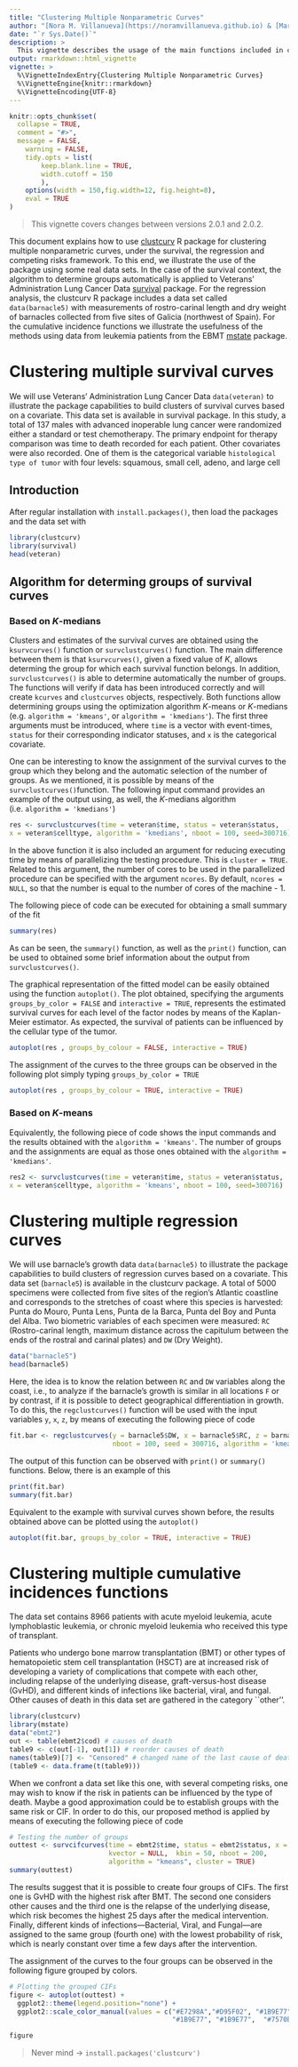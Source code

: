 ```yaml
---
title: "Clustering Multiple Nonparametric Curves"
author: "[Nora M. Villanueva](https://noramvillanueva.github.io) & [Marta Sestelo](https://sestelo.github.io)"
date: "`r Sys.Date()`"
description: >
  This vignette describes the usage of the main functions included in clustcurv package with three real data sets.
output: rmarkdown::html_vignette
vignette: >
  %\VignetteIndexEntry{Clustering Multiple Nonparametric Curves}
  %\VignetteEngine{knitr::rmarkdown}
  %\VignetteEncoding{UTF-8}
---
```



```r
knitr::opts_chunk$set(
  collapse = TRUE,
  comment = "#>",
  message = FALSE,
	warning = FALSE,
	tidy.opts = list(
		keep.blank.line = TRUE,
		width.cutoff = 150
		),
	options(width = 150,fig.width=12, fig.height=8),
	eval = TRUE
)
```

> This vignette covers changes between versions 2.0.1 and 2.0.2.

This document explains how to use  [clustcurv](https://cran.r-project.org/package=clustcurv) R package for clustering multiple nonparametric curves, under the survival, the regression and competing risks framework. To this end, we illustrate the use of the package using some real data sets. In the case of the survival context, the algorithm to determine groups automatically  is applied to Veterans' Administration Lung Cancer Data [survival](https://cran.r-project.org/package=survival) package. For  the regression analysis, the  clustcurv R package includes a data set called  `data(barnacle5)` with measurements of rostro-carinal length and dry weight of barnacles collected from five sites of Galicia (northwest of Spain). For the cumulative incidence functions we illustrate the usefulness of the methods using data from leukemia patients from the EBMT [mstate](https://cran.r-project.org/package=mstate) package.



# Clustering multiple survival curves 

 

We will use Veterans' Administration Lung Cancer Data `data(veteran)` to illustrate the package capabilities to build clusters of survival curves based on a covariate. This data set is available in survival package. In this study, a total of 137 males with advanced inoperable lung cancer were randomized either a standard or test chemotherapy. The primary endpoint for therapy comparison was time to death recorded for each patient. Other covariates were also recorded. One of them is the categorical variable `histological type of tumor` with four levels: squamous, small cell, adeno, and large cell


## Introduction

After regular installation with `install.packages()`, then load the packages and the data set with

```r
library(clustcurv)
library(survival)
head(veteran)
```



## Algorithm for determing groups of survival curves

### Based on $K$-medians 

Clusters and estimates of the survival curves are obtained using the `ksurvcurves()` function or `survclustcurves()` function. The main difference between them is that `ksurvcurves()`, given a fixed value of $K$, allows determing the group for which each survival function belongs. In addition,  `survclustcurves()` is able to determine automatically the number of groups. The functions will verify if data has been introduced correctly and will create  `kcurves` and `clustcurves` objects, respectively. Both functions allow determining groups using the optimization algorithm $K$-means or $K$-medians (e.g. `algorithm = 'kmeans'`, or `algorithm = 'kmedians'`). The first three arguments must be introduced, where `time` is a vector with event-times, `status` for their corresponding indicator statuses, and `x` is the categorical covariate. 


One can be interesting to know the assignment of the survival curves to the group which they belong and  the automatic selection of the number of groups. As we mentioned, it is possible by means of the `survclustcurves()`function. The following input command provides an example of the output using, as well, the $K$-medians algorithm (i.e. `algorithm = 'kmedians'`)



```r
res <- survclustcurves(time = veteran$time, status = veteran$status,
x = veteran$celltype, algorithm = 'kmedians', nboot = 100, seed=300716)
```

In the above function it is also included an argument for reducing executing time by means of parallelizing the testing procedure. This is `cluster = TRUE`. Related to this argument,  the number of cores to be used in the parallelized procedure can be specified with the argument `ncores`. By default, `ncores = NULL`, so that the number is equal to the number of cores of the machine - 1.


The following piece of code can be executed for obtaining a small summary of the fit
```r

summary(res)
```


As can be seen, the `summary()` function, as well as the `print()` function, can be used to obtained some brief information about the output from `survclustcurves()`.


The graphical representation of the fitted model can be easily obtained using the function `autoplot()`. The plot obtained, specifying the arguments `groups_by_color = FALSE` and `interactive = TRUE`, represents the estimated survival curves for each level of the factor nodes by means of the Kaplan-Meier estimator. As expected, the survival of patients can be influenced by the cellular type of the tumor.

 
```r
autoplot(res , groups_by_colour = FALSE, interactive = TRUE)
```


The assignment of the curves to the three groups can be observed in the following plot simply typing `groups_by_color = TRUE` 

```r
autoplot(res , groups_by_colour = TRUE, interactive = TRUE)
```


### Based on $K$-means


Equivalently, the following piece of code shows the input commands and the results obtained with the `algorithm = 'kmeans'`. The number of groups and the assignments are equal as those ones obtained with the `algorithm = 'kmedians'`. 

```r
res2 <- survclustcurves(time = veteran$time, status = veteran$status,
x = veteran$celltype, algorithm = 'kmeans', nboot = 100, seed=300716)
```



# Clustering multiple regression curves 

We will use barnacle’s growth data `data(barnacle5)` to illustrate the package capabilities to build clusters of regression curves based on a covariate. This data set (`barnacle5`) is available in the clustcurv package. A total of 5000 specimens were collected from five sites  of the region’s Atlantic coastline and corresponds to the stretches of coast where this species is harvested: Punta do Mouro, Punta Lens, Punta de la Barca, Punta del Boy and Punta del Alba. Two biometric variables of each specimen were measured: `RC` (Rostro-carinal length, maximum distance across the capitulum between the ends of the rostral and carinal plates) and `DW` (Dry Weight).


```r
data("barnacle5")
head(barnacle5)
```


Here, the idea is to know the relation between `RC` and `DW` variables along the coast, i.e., to analyze if the barnacle’s growth is similar in all locations `F` or by contrast, if it is possible to detect geographical differentiation in growth. To do this,  the `regclustcurves()` function will be  used with the input variables `y`, `x`, `z`, by means of executing the following piece of code


```r
fit.bar <- regclustcurves(y = barnacle5$DW, x = barnacle5$RC, z = barnacle5$F,
                          nboot = 100, seed = 300716, algorithm = 'kmeans')
```

The output of this function can be observed with `print()` or `summary()` functions. Below, there is an example of this

```r
print(fit.bar)
summary(fit.bar)
```



Equivalent to the example with survival curves shown before, the results obtained above can be plotted using the `autoplot()` 

```r
autoplot(fit.bar, groups_by_color = TRUE, interactive = TRUE)
```


# Clustering multiple cumulative incidences functions

The data set contains 8966 patients with acute myeloid leukemia, acute lymphoblastic leukemia, or chronic myeloid leukemia who received this type of transplant.


Patients who undergo bone marrow transplantation (BMT) or other types of hematopoietic stem cell transplantation (HSCT) are at increased risk of developing a variety of complications that compete with each other, including relapse of the underlying disease, graft-versus-host disease (GvHD), and different kinds of infections like bacterial, viral, and fungal. Other causes of death in this data set are gathered in the category ``other''.  


```r
library(clustcurv)
library(mstate)
data("ebmt2")
out <- table(ebmt2$cod) # causes of death
table9 <- c(out[-1], out[1]) # reorder causes of death
names(table9)[7] <- "Censored" # changed name of the last cause of death
(table9 <- data.frame(t(table9)))
```

When we confront a data set like this one, with several competing risks, one may wish to know if the risk in patients can be influenced by the type of death. Maybe a good approximation could be to establish groups with the same risk or CIF. In order to do this, our proposed method is applied by means of executing the following piece of code

```r
# Testing the number of groups
outtest <- survcifcurves(time = ebmt2$time, status = ebmt2$status, x = NULL,
                         kvector = NULL,  kbin = 50, nboot = 200,
                         algorithm = "kmeans", cluster = TRUE)
summary(outtest)
```

The results suggest that it is possible to create four groups of CIFs. The first one is GvHD with the highest risk after BMT. The second one considers other causes and the third one is the relapse of the underlying disease, which risk becomes the highest  25 days after the medical intervention. Finally, different kinds of infections—Bacterial, Viral, and Fungal—are assigned to the same group (fourth one) with the lowest probability of risk, which is nearly constant over time a few days after the intervention. 



The assignment of the curves to the four groups can be observed in the following figure grouped by colors.

```r
# Plotting the grouped CIFs 
figure <- autoplot(outtest) + 
  ggplot2::theme(legend.position="none") +
  ggplot2::scale_color_manual(values = c("#E7298A","#D95F02", "#1B9E77", 
                                         "#1B9E77", "#1B9E77",  "#7570B3" ))

figure
```



> Never mind -> `install.packages('clustcurv')`
